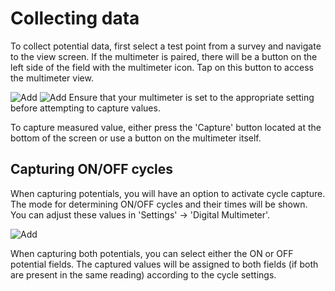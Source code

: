 
# Collecting data

To collect potential data, first select a test point from a survey and navigate to the view screen. If the multimeter is paired, there will be a button on the left side of the field with the multimeter icon. Tap on this button to access the multimeter view.

<ImageView>
  <Image src="/images/multimeter/9.6.png" alt="Add" width={300} height={300} />
  <Image src="/images/multimeter/9.7.png" alt="Add" width={300} height={300} />
</ImageView>

<Callout type="info" emoji="ℹ️">
  Ensure that your multimeter is set to the appropriate setting before
  attempting to capture values.
</Callout>

To capture measured value, either press the 'Capture' button located at the bottom of the screen or use a button on the multimeter itself.

## Capturing ON/OFF cycles

When capturing potentials, you will have an option to activate cycle capture. The mode for determining ON/OFF cycles and their times will be shown. You can adjust these values in 'Settings' -> 'Digital Multimeter'.

<ImageView>
  <Image src="/images/multimeter/9.8.png" alt="Add" width={300} height={300} />
</ImageView>

When capturing both potentials, you can select either the ON or OFF potential fields. The captured values will be assigned to both fields (if both are present in the same reading) according to the cycle settings.
